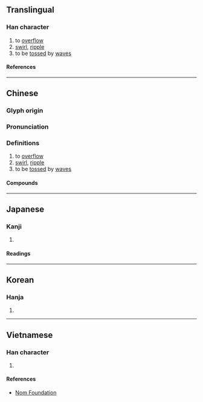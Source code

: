 {{also|瀁}}
{{character info}}
==Translingual==

===Han character===
{{Han char|rn=85|rad=水|as=11|sn=14|four=38132|canj=ETGE|ids=⿰氵羕}}

# to [[overflow]]
# [[swirl]], [[ripple]]
# to be [[tossed]] by [[wave]]s

====References====
{{Han ref|kx=0648.050|dkj=18184|dj=1058.020|hdz=31729.110|uh=6F3E}}

----

==Chinese==
{{zh-forms}}

===Glyph origin===
{{Han etym}}
{{Han compound|水|羕|c1=s|c2=p|t1=water|ls=psc}}

===Pronunciation===
{{zh-pron
|m=yàng
|c=joeng6
|h=pfs=yong;gd=yong4
|mn=qz,xm:iōng/zz:iāng
|mn-t=iang6/ion6/iên6
|mn-t_note=iang6 - literary; ion6/iên6 - vernacular (iên6 - Chaozhou)
|mc=y
|oc=y
|cat=v
}}

===Definitions===
{{zh-hanzi}}

# to [[overflow]]
# [[swirl]], [[ripple]]
# to be [[tossed]] by [[wave]]s

====Compounds====
{{zh-der|屈漾|滉漾|漾漾|神魂蕩漾|春心蕩漾|漾奶|潢漾|波漾|盪漾|波光蕩漾|漾舟|死模活漾|撇漾|蕩漾|飛漾|餘波盪漾|洋洋漾漾;Hakka}}

----

==Japanese==

===Kanji===
{{ja-kanji|grade=|rs=水11}}

# {{rfdef|ja|sort=水11}}

====Readings====
{{ja-readings
|on=よう
|kun=ただよう
}}

----

==Korean==

===Hanja===
{{ko-hanja|양}}

# {{rfdef|ko|sort=水11}}

----

==Vietnamese==

===Han character===
{{vi-readings|rs=水11|reading=dạng}}

# {{rfdef|vi|sort=水11}}

====References====
*[http://nomfoundation.org/common/nom_details.php?codepoint=6f3e Nom Foundation]